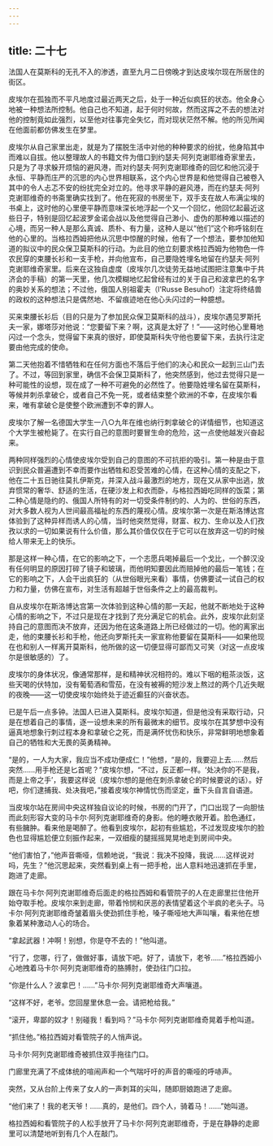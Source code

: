 ```yaml
---
---
---
```

title: 二十七
---



法国人在莫斯科的无孔不入的渗透，直至九月二日傍晚才到达皮埃尔现在所居住的街区。

皮埃尔在孤独而不平凡地度过最近两天之后，处于一种近似疯狂的状态。他全身心地被一种想法所控制。他自己也不知道，起于何时何故，然而这挥之不去的想法对他的控制竟如此强烈，以至他对往事完全失忆，而对现状茫然不解。他的所见所闻在他面前都仿佛发生在梦里。

皮埃尔从自己家里出走，就是为了摆脱生活中对他的种种要求的纷扰，他身陷其中而难以自拔。他以整理故人的书籍文件为借口到约瑟夫·阿列克谢耶维奇家里去，只是为了寻求躲开烦恼的避风港，而对约瑟夫·阿列克谢耶维奇的回忆和他沉浸于永恒、平静而庄严的沉思的内心世界相联系，这个内心世界是和他觉得自己被卷入其中的令人忐忑不安的纷扰完全对立的。他寻求平静的避风港，而在约瑟夫·阿列克谢耶维奇的书斋里确实找到了。他在死寂的书房坐下，双手支在故人布满尘埃的书桌上，这时他的心里便平静而意味深长地浮起一个又一个回忆，他回忆起最近这些日子，特别是回忆起波罗金诺会战以及他觉得自己渺小、虚伪的那种难以描述的心境，而另一种人是那么真诚、质朴、有力量，这种人是以“他们”这个称呼铭刻在他的心里的。当格拉西姆把他从沉思中惊醒的时候，他有了一个想法，要参加他知道的拟议中的民众保卫莫斯科的行动。为此目的他立刻要求格拉西姆为他物色一件农民穿的束腰长衫和一支手枪，并向他宣布，自己要隐姓埋名地留在约瑟夫·阿列克谢耶维奇家里。后来在这独自虚度（皮埃尔几次徒劳无益地试图把注意集中于共济会的手稿）的第一天里，他几次模糊地忆起曾经有过的关于自己和波拿巴的名字的奥妙关系的想法；不过他，俄国人别祖霍夫（l'Russe Besuhof）注定将终结兽的政权的这种想法只是偶然地、不留痕迹地在他心头闪过的一种臆想。

买来束腰长衫后（目的只是为了参加民众保卫莫斯科的战斗），皮埃尔遇见罗斯托夫一家，娜塔莎对他说：“您要留下来？啊，这真是太好了！”——这时他心里蓦地闪过一个念头，觉得留下来真的很好，即使莫斯科失守他也要留下来，去执行注定要由他完成的使命。

第二天他抱着不惜牺牲和在任何方面也不落后于他们的决心和民众一起到三山门去了。不过，等回到家里，确信不会保卫莫斯科了，他突然感到，他过去觉得只是一种可能性的设想，现在成了一种不可避免的必然性了。他要隐姓埋名留在莫斯科，等候并刺杀拿破仑，或者自己不免一死，或者结束整个欧洲的不幸，在皮埃尔看来，唯有拿破仑是使整个欧洲遭到不幸的罪人。

皮埃尔了解一名德国大学生一八○九年在维也纳行刺拿破仑的详情细节，也知道这个大学生被枪毙了。在实行自己的意图时要冒生命的危险，这一点使他越发兴奋起来。

两种同样强烈的心情使皮埃尔受到自己的意图的不可抗拒的吸引。第一种是由于意识到民众普遍遭到不幸而要作出牺牲和忍受苦难的心情，在这种心情的支配之下，他在二十五日驰往莫扎伊斯克，并深入战斗最激烈的地方，现在又从家中出逃，放弃惯常的奢华、舒适的生活，在硬沙发上和衣而卧，与格拉西姆吃同样的饭菜；第二种心情是隐约的、俄国人所特有的对一切受条件制约的、人为的、世俗的东西，对大多数人视为人世间最高福祉的东西的蔑视心情。皮埃尔第一次是在斯洛博达宫体验到了这种异样而诱人的心情，当时他突然觉得，财富、权力、生命以及人们孜孜以求的一切如果说有什么价值，那么其价值仅仅在于它可以在放弃这一切的时候给人带来无上的快乐。

那是这样一种心情，在它的影响之下，一个志愿兵喝掉最后一个戈比，一个醉汉没有任何明显的原因打碎了镜子和玻璃，而他明知要因此而赔掉他的最后一笔钱；在它的影响之下，人会干出疯狂的（从世俗眼光来看）事情，仿佛要试一试自己的权力和力量，仿佛在宣布，对生活有超越于世俗条件之上的最高裁判。

自从皮埃尔在斯洛博达宫第一次体验到这种心情的那一天起，他就不断地处于这种心情的影响之下，不过只是现在才找到了充分满足它的机会。此外，皮埃尔此刻坚持自己的意图而决不放弃，还因为他在这条道路上所已经做过的一切。他的离家出走，他的束腰长衫和手枪，他还向罗斯托夫一家宣称他要留在莫斯科——如果他现在也和别人一样离开莫斯科，他所做的这一切便显得可鄙而又可笑（对这一点皮埃尔是很敏感的）了。

皮埃尔的身体状况，像通常那样，是和精神状况相符的。难以下咽的粗茶淡饭，这些天喝的伏特加，没有葡萄酒和雪茄，在没有被褥的短沙发上熬过的两个几近失眠的夜晚——这一切使皮埃尔始终处于迹近癫狂的兴奋状态。

已是午后一点多钟。法国人已进入莫斯科。皮埃尔知道，但是他没有采取行动，只是在想着自己的事情，逐一设想未来的所有最微末的细节。皮埃尔在其梦想中没有逼真地想象行刺过程本身和拿破仑之死，而是满怀忧伤和快乐，非常鲜明地想象着自己的牺牲和大无畏的英勇精神。

“是的，一人为大家，我应当不成功便成仁！”他想，“是的，我要迎上去……然后突然……用手枪还是匕首呢？”皮埃尔想，“不过，反正都一样。‘处决你的不是我，而是上帝之手’，我要这样说（皮埃尔想的是他在刺杀拿破仑的时候要说的话）。好吧，你们逮捕我、处决我吧，”接着皮埃尔神情忧伤而坚定，垂下头自言自语道。

当皮埃尔站在房间中央这样独自议论的时候，书房的门开了，门口出现了一向胆怯而此刻形容大变的马卡尔·阿列克谢耶维奇的身影。他的睡衣敞开着。脸色通红，有些臃肿。看来他是喝醉了。他看到皮埃尔，起初有些尴尬，不过发现皮埃尔的脸色也显得尴尬便立刻振作起来，一双细瘦的腿摇摇晃晃地走到房间中央。

“他们害怕了，”他声音嘶哑，信赖地说，“我说：我决不投降，我说……这样说对吗，先生？”他沉思起来，突然看到桌上有一把手枪，出人意料地迅速抓在手里，跑进了走廊。

跟在马卡尔·阿列克谢耶维奇后面走的格拉西姆和看管院子的人在走廊里拦住他开始夺取手枪。皮埃尔来到走廊，带着怜悯和厌恶的表情望着这个半疯的老头子。马卡尔·阿列克谢耶维奇皱着眉头使劲抓住手枪，嗓子嘶哑地大声叫嚷，看来他在想象着某种激动人心的场合。

“拿起武器！冲啊！别想，你是夺不去的！”他叫道。

“行了，您哪，行了，做做好事，请放下吧。好了，请放下，老爷……”格拉西姆小心地拽着马卡尔·阿列克谢耶维奇的胳膊肘，使劲往门口拉。

“你是什么人？波拿巴！……”马卡尔·阿列克谢耶维奇大声嚷道。

“这样不好，老爷。您回屋里休息一会。请把枪给我。”

“滚开，卑鄙的奴才！别碰我！看到吗？”马卡尔·阿列克谢耶维奇晃着手枪叫道。

“抓住他。”格拉西姆对看管院子的人悄声说。

马卡尔·阿列克谢耶维奇被抓住双手拖往门口。

门廊里充满了不成体统的喧闹声和一个气喘吁吁的声音的嘶哑的呼哧声。

突然，又从台阶上传来了女人的一声刺耳的尖叫，随即厨娘跑进了走廊。

“他们来了！我的老天爷！……真的，是他们。四个人，骑着马！……”她叫道。

格拉西姆和看管院子的人松手放开了马卡尔·阿列克谢耶维奇，于是在静静的走廊里可以清楚地听到有几个人在敲门。